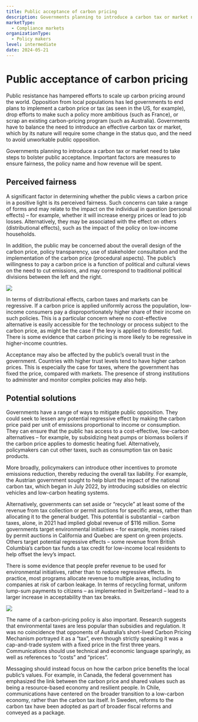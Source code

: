 ```yaml
---
title: Public acceptance of carbon pricing
description: Governments planning to introduce a carbon tax or market need to take steps to bolster public acceptance. Important factors are measures to ensure fairness, the policy name and how revenue will be spent.
marketType:
  - Compliance markets
organizationType:
  - Policy makers
level: intermediate
date: 2024-05-21
---
```


# Public acceptance of carbon pricing

Public resistance has hampered efforts to scale up carbon pricing around the world. Opposition from local populations has led governments to end plans to implement a carbon price or tax (as seen in the US, for example), drop efforts to make such a policy more ambitious (such as France), or scrap an existing carbon-pricing program (such as Australia). Governments have to balance the need to introduce an effective carbon tax or market, which by its nature will require some change in the status quo, and the need to avoid unworkable public opposition.

<KeyMessage>
  Governments planning to introduce a carbon tax or market need to take steps to
  bolster public acceptance. Important factors are measures to ensure fairness,
  the policy name and how revenue will be spent.
</KeyMessage>

## Perceived fairness

A significant factor in determining whether the public views a carbon price in a positive light is its perceived fairness. Such concerns can take a range of forms and may relate to the impact on the individual in question (personal effects) – for example, whether it will increase energy prices or lead to job losses. Alternatively, they may be associated with the effect on others (distributional effects), such as the impact of the policy on low-income households.

In addition, the public may be concerned about the overall design of the carbon price, policy transparency, use of stakeholder consultation and the implementation of the carbon price (procedural aspects). The public’s willingness to pay a carbon price is a function of political and cultural views on the need to cut emissions, and may correspond to traditional political divisions between the left and the right.

<Image src="public-acceptance-1.png" ratio={0} />

In terms of distributional effects, carbon taxes and markets can be regressive. If a carbon price is applied uniformly across the population, low-income consumers pay a disproportionately higher share of their income on such policies. This is a particular concern where no cost-effective alternative is easily accessible for the technology or process subject to the carbon price, as might be the case if the levy is applied to domestic fuel. There is some evidence that carbon pricing is more likely to be regressive in higher-income countries.

Acceptance may also be affected by the public’s overall trust in the government. Countries with higher trust levels tend to have higher carbon prices. This is especially the case for taxes, where the government has fixed the price, compared with markets. The presence of strong institutions to administer and monitor complex policies may also help.

## Potential solutions

Governments have a range of ways to mitigate public opposition. They could seek to lessen any potential regressive effect by making the carbon price paid per unit of emissions proportional to income or consumption. They can ensure that the public has access to a cost-effective, low-carbon alternatives – for example, by subsidizing heat pumps or biomass boilers if the carbon price applies to domestic heating fuel. Alternatively, policymakers can cut other taxes, such as consumption tax on basic products.

More broadly, policymakers can introduce other incentives to promote emissions reduction, thereby reducing the overall tax liability. For example, the Austrian government sought to help blunt the impact of the national carbon tax, which began in July 2022, by introducing subsidies on electric vehicles and low-carbon heating systems.

Alternatively, governments can set aside or “recycle” at least some of the revenue from tax collection or permit auctions for specific areas, rather than allocating it to the general budget. This potential is substantial – carbon taxes, alone, in 2021 had implied global revenue of $116 million. Some governments target environmental initiatives – for example, monies raised by permit auctions in California and Quebec are spent on green projects. Others target potential regressive effects – some revenue from British Columbia’s carbon tax funds a tax credit for low-income local residents to help offset the levy’s impact.

There is some evidence that people prefer revenue to be used for environmental initiatives, rather than to reduce regressive effects. In practice, most programs allocate revenue to multiple areas, including to companies at risk of carbon leakage. In terms of recycling format, uniform lump-sum payments to citizens – as implemented in Switzerland – lead to a larger increase in acceptability than tax breaks.

<Image src="public-acceptance-2.png" ratio={0} />

The name of a carbon-pricing policy is also important. Research suggests that environmental taxes are less popular than subsidies and regulation. It was no coincidence that opponents of Australia’s short-lived Carbon Pricing Mechanism portrayed it as a “tax”, even though strictly speaking it was a cap-and-trade system with a fixed price in the first three years. Communications should use technical and economic language sparingly, as well as references to “costs” and “prices”.

Messaging should instead focus on how the carbon price benefits the local public’s values. For example, in Canada, the federal government has emphasized the link between the carbon price and shared values such as being a resource-based economy and resilient people. In Chile, communications have centered on the broader transition to a low-carbon economy, rather than the carbon tax itself. In Sweden, reforms to the carbon tax have been adopted as part of broader fiscal reforms and conveyed as a package.

